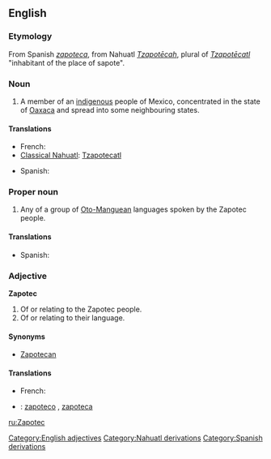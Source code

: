 ==English==
{{wikipedia}}

===Etymology===
From Spanish ''[[zapoteca]]'', from Nahuatl ''[[Tzapotecah|Tzapotēcah]]'', plural of ''[[Tzapotecatl|Tzapotēcatl]]'' "inhabitant of the place of sapote".

===Noun===
{{en-noun}}

# A member of an [[indigenous]] people of Mexico, concentrated in the state of [[Oaxaca]] and spread into some neighbouring states.

====Translations====
{{trans-top|member of indigenous people of Mexico}}
* French: {{t-|fr|Zapothèque}}
* [[Classical Nahuatl]]: [[Tzapotecatl]]
{{trans-mid}}
* Spanish: {{t+|es|zapoteca|m}}
{{trans-bottom}}

===Proper noun===
{{en-proper-noun}}

# Any of a group of [[Oto-Manguean]] languages spoken by the Zapotec people.

====Translations====
{{trans-top|any of a group of Oto-Manguean languages spoken by the Zapotec people}}
{{trans-mid}}
* Spanish: {{t+|es|zapoteco|m}}
{{trans-bottom}}

===Adjective===
'''Zapotec'''

# Of or relating to the Zapotec people.
# Of or relating to their language.

====Synonyms====
* [[Zapotecan]]

====Translations====
{{trans-top|of or relating to the Zapotec people}}
* French: {{t|fr|zapothèque}}
{{trans-mid}}
{{trans-bottom}}

{{trans-top|of or relating to their language}}
{{trans-mid}}
{{trans-bottom}}

{{checktrans-top}}
*{{ttbc|Spanish}}: [[zapoteco]] {{m}}, [[zapoteca]] {{f}}
{{checktrans-bottom}}

[[Category:English adjectives]]
[[Category:Nahuatl derivations]]
[[Category:Spanish derivations]]

[[ru:Zapotec]]